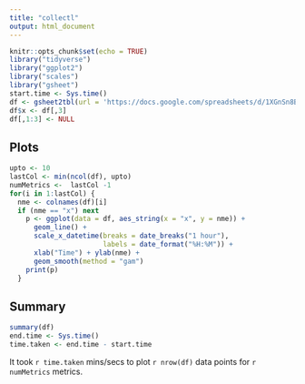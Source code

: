 ```yaml
---
title: "collectl"
output: html_document
---
```


```r
knitr::opts_chunk$set(echo = TRUE)
library("tidyverse")
library("ggplot2")
library("scales")
library("gsheet")
start.time <- Sys.time()
df <- gsheet2tbl(url = 'https://docs.google.com/spreadsheets/d/1XGnSn8BB0ajoUG7Rzr_umtaNy_Rjl1103jhzFtzjKzI/edit?usp=sharing')
df$x <- df[,3]
df[,1:3] <- NULL
```

## Plots

```r
upto <- 10
lastCol <- min(ncol(df), upto)
numMetrics <-  lastCol -1
for(i in 1:lastCol) {
  nme <- colnames(df)[i]
  if (nme == "x") next
    p <- ggplot(data = df, aes_string(x = "x", y = nme)) +
      geom_line() +
      scale_x_datetime(breaks = date_breaks("1 hour"),
                       labels = date_format("%H:%M")) +
      xlab("Time") + ylab(nme) +
      geom_smooth(method = "gam")
    print(p)
  }
```

## Summary

```r
summary(df)
end.time <- Sys.time()
time.taken <- end.time - start.time
```

It took `r time.taken` mins/secs to plot `r nrow(df)` data points for `r numMetrics` metrics.
